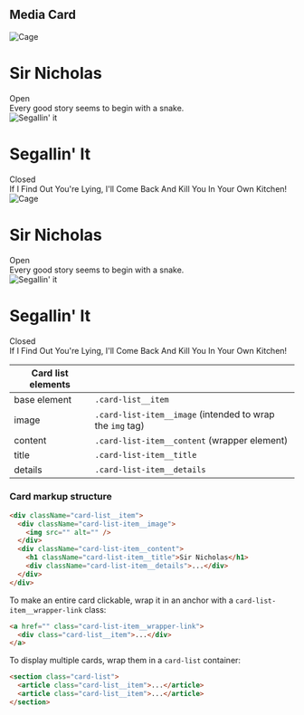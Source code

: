 
<Meta title="Legacy/Media Card" />

## Media Card

<Preview>
  <Story name="Media Card">
      <div
        data-color-scheme="light"
        data-contrast="low"
        className="card-list"
        style={{marginBottom: "2rem", marginLeft: "1rem", padding: "1rem"}}
      >
        <div className="card-list__item">
          <div className="card-list-item__image">  
            <img
              src="https://www.placecage.com/g/300/200"
              alt="Cage"
            />
          </div>
          <div className="card-list-item__content">
            <div style={{display: "flex", alignItems: "flex-start", justifyContent: "space-between"}}>
              <h1 className="card-list-item__title">Sir Nicholas</h1>
              <span className="success-badge badge">Open</span>
            </div>
            <div className="card-list-item__details">Every good story seems to begin with a snake.</div>
          </div>
        </div>
        <div className="card-list__item">
          <div className="card-list-item__image">  
            <img
              src="https://www.stevensegallery.com/300/200"
              alt="Segallin' it"
            />
          </div>
          <div className="card-list-item__content">
            <div style={{display: "flex", alignItems: "flex-start", justifyContent: "space-between"}}>
              <h1 className="card-list-item__title">Segallin' It</h1>
              <span className="badge">Closed</span>
            </div>
            <div className="card-list-item__details">If I Find Out You're Lying, I'll Come Back And Kill You In Your Own Kitchen!</div>
          </div>
        </div>
      </div>
      <div
        data-color-scheme="dark"
        data-contrast="low"
        className="card-list"
        style={{padding: "1rem", marginLeft: "1rem"}}
      >
        <div className="card-list__item">
          <div className="card-list-item__image">  
            <img
              src="https://www.placecage.com/g/300/200"
              alt="Cage"
            />
          </div>
          <div className="card-list-item__content">
            <div style={{display: "flex", alignItems: "flex-start", justifyContent: "space-between"}}>
              <h1 className="card-list-item__title">Sir Nicholas</h1>
              <span className="success-badge badge">Open</span>
            </div>
            <div className="card-list-item__details">Every good story seems to begin with a snake.</div>
          </div>
        </div>
        <div className="card-list__item">
          <div className="card-list-item__image">  
            <img
              src="https://www.stevensegallery.com/300/200"
              alt="Segallin' it"
            />
          </div>
          <div className="card-list-item__content">
            <div style={{display: "flex", alignItems: "flex-start", justifyContent: "space-between"}}>
              <h1 className="card-list-item__title">Segallin' It</h1>
              <span className="badge">Closed</span>
            </div>
            <div className="card-list-item__details">If I Find Out You're Lying, I'll Come Back And Kill You In Your Own Kitchen!</div>
          </div>
        </div>
      </div>
  </Story>
</Preview>

| Card list elements |  |
| ---- | ---- |
| base element | <code>.card-list__item</code> |
| image | <code>.card-list-item__image</code> (intended to wrap the `img` tag) |
| content | <code>.card-list-item__content</code> (wrapper element) |
| title | <code>.card-list-item__title</code> |
| details | <code>.card-list-item__details</code> |

### Card markup structure
```html
<div className="card-list__item">
  <div className="card-list-item__image">  
    <img src="" alt="" />
  </div>
  <div className="card-list-item__content">
    <h1 className="card-list-item__title">Sir Nicholas</h1>
    <div className="card-list-item__details">...</div>
  </div>
</div>
```
To make an entire card clickable, wrap it in an anchor with a `card-list-item__wrapper-link` class:
```html
<a href="" class="card-list-item__wrapper-link">
  <div class="card-list__item">...</div>
</a>
```

To display multiple cards, wrap them in a `card-list` container:
```html
<section class="card-list">
  <article class="card-list__item">...</article>
  <article class="card-list__item">...</article>
</section>
```